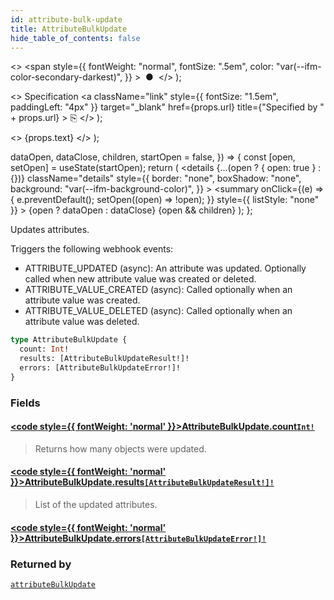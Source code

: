 ```yaml
---
id: attribute-bulk-update
title: AttributeBulkUpdate
hide_table_of_contents: false
---
```


  <>
    <span
      style={{
        fontWeight: "normal",
        fontSize: ".5em",
        color: "var(--ifm-color-secondary-darkest)",
      }}
    >
      &nbsp;●&nbsp;
    </span>
  </>
);

  <>
    Specification
    <a
      className="link"
      style={{ fontSize: "1.5em", paddingLeft: "4px" }}
      target="\_blank"
      href={props.url}
      title={"Specified by " + props.url}
    >
      ⎘
    </a>
  </>
);

  <>
    <span className={props.class}>{props.text}</span>
  </>
);


  dataOpen,
  dataClose,
  children,
  startOpen = false,
}) => {
  const [open, setOpen] = useState(startOpen);
  return (
    <details
      {...(open ? { open: true } : {})}
      className="details"
      style={{
        border: "none",
        boxShadow: "none",
        background: "var(--ifm-background-color)",
      }}
    >
      <summary
        onClick={(e) => {
          e.preventDefault();
          setOpen((open) => !open);
        }}
        style={{ listStyle: "none" }}
      >
        {open ? dataOpen : dataClose}
      </summary>
      {open && children}
    </details>
  );
};

Updates attributes.

<Badge text="Added in Saleor 3.15" class="secondary margin-bottom--sm" />

<FeaturePreview />

Triggers the following webhook events:

- ATTRIBUTE_UPDATED (async): An attribute was updated. Optionally called when new attribute value was created or deleted.
- ATTRIBUTE_VALUE_CREATED (async): Called optionally when an attribute value was created.
- ATTRIBUTE_VALUE_DELETED (async): Called optionally when an attribute value was deleted.

```graphql
type AttributeBulkUpdate {
  count: Int!
  results: [AttributeBulkUpdateResult!]!
  errors: [AttributeBulkUpdateError!]!
}
```

### Fields

#### [<code style={{ fontWeight: 'normal' }}>AttributeBulkUpdate.<b>count</b></code>](#)<Bullet />[`Int!`](../../../api-storefront/miscellaneous/scalars/int) <Badge class="badge badge--secondary" text="non-null"/> <Badge class="badge badge--secondary" text="scalar"/>

> Returns how many objects were updated.

#### [<code style={{ fontWeight: 'normal' }}>AttributeBulkUpdate.<b>results</b></code>](#)<Bullet />[`[AttributeBulkUpdateResult!]!`](../../../api-storefront/attributes/objects/attribute-bulk-update-result) <Badge class="badge badge--secondary" text="non-null"/> <Badge class="badge badge--secondary" text="object"/>

> List of the updated attributes.

#### [<code style={{ fontWeight: 'normal' }}>AttributeBulkUpdate.<b>errors</b></code>](#)<Bullet />[`[AttributeBulkUpdateError!]!`](../../../api-storefront/attributes/objects/attribute-bulk-update-error) <Badge class="badge badge--secondary" text="non-null"/> <Badge class="badge badge--secondary" text="object"/>

>

### Returned by

[`attributeBulkUpdate`](../../../api-storefront/attributes/mutations/attribute-bulk-update) <Badge class="badge badge--secondary" text="mutation"/>

